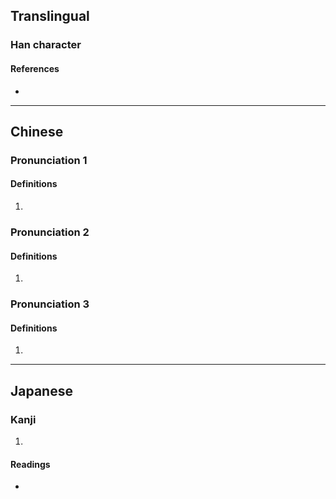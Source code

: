 {{character info/new}}
==Translingual==

===Han character===
{{Han char|rn=86|rad=火|as=08|sn=12|four=|canj=AAF|ids=⿱昍火}}

====References====
* {{Han ref|kx=0675.160|dkj=19152|hdz=32209.070|uh=7138|ud=28984}}

----

==Chinese==
{{zh-forms}}

===Pronunciation 1===
{{zh-pron
|m=gǔ
|mc=y
|oc=y
|cat=
}}

====Definitions====
{{zh-hanzi}}

# {{rfdef|zh}}

===Pronunciation 2===
{{zh-pron
|m=xiǒng
|cat=
}}

====Definitions====
{{zh-hanzi}}

# {{rfdef|zh}}

===Pronunciation 3===
{{zh-pron
|m=yīng
|cat=
}}

====Definitions====
{{zh-hanzi}}

# {{rfdef|zh}}

----

==Japanese==

===Kanji===
{{ja-kanji|grade=|rs=火08}}

# {{defn|lang=ja|sort=火08}}

====Readings====
* {{ja-readings|on=[[こ]] (ko), [[く]] (ku), [[けい]] (kei), [[きょう]] (kyō)|kun=}}